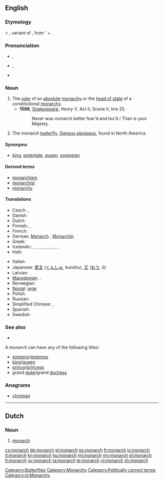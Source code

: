 ==English==

===Etymology===
{{etyl|la}} {{term|monarchia|lang=la}} < {{etyl|grc}} {{term|sc=polytonic|μονάρχης|tr=monarchēs|lang=grc}}, variant of {{term|sc=polytonic|μόναρχος|tr=monarchos||sole ruler|lang=grc}}, from '{{term|sc=polytonic|μόνος|tr=monos||only|lang=grc}} + {{term|sc=polytonic|ἀρχός|tr=archos||leader|lang=grc}}.

===Pronunciation===
* {{a|UK}} {{IPA|/ˈmɒnək/}}, {{SAMPA|/"mQn@k/}}
* {{a|US}} {{IPA|/ˈmɑːnɚk/}}, {{SAMPA|/"mA:n@`k/}}
* {{audio|En-us-monarch.ogg|Audio (US)}}

===Noun===
{{en-noun}}

# The [[ruler]] of an [[absolute]] [[monarchy]] or the [[head of state]] of a constitutional [[monarchy]].
#* '''1598''', [[w:William Shakespeare|Shakespeare]], ''Henry V'', Act II, Scene II, line 25.
#*: Never was monarch better fear'd and lov'd / Than is your Majesty.
# The monarch [[butterfly]], ''[[Danaus]] [[plexippus]]'', found in North America. 

====Synonyms====
* {{sense|ruler}} [[king]], [[potentate]], [[queen]], [[sovereign]]

====Derived terms====
* [[monarchism]]
* [[monarchist]]
* [[monarchy]]

====Translations====
{{trans-top|ruler}}
* Czech: {{t-|cs|panovník|m}}, {{t-|cs|monarcha|m}}
* Danish: {{t-|da|monark}}
* Dutch: {{t-|nl|monarch|m}}
* Finnish: {{t+|fi|hallitsija}},  {{t+|fi|monarkki}}
* French: {{t+|fr|monarque|m}}
* German: [[Monarch]] {{m}}, [[Monarchin]] {{f}}
* Greek: {{t+|el|μονάρχης|m|tr=monárchis}}
* Icelandic: {{t|is|einvaldsherra|m}}, {{t|is|konungur|m}}, {{t|is|drottning|f}}, {{t|is|fursti|m}}, {{t|is|keisari|m}}, {{t|is|einvaldur|m}}, {{t|is|einvaldur þjóðhöfðingi konungsríkis|m}}, {{t|is|einvaldur þjóðhöfðingi keisaradæmis|m}}, {{t|is|einvaldur þjóðhöfðingi furstadæmis|m}}, {{t|is|höfðingi|m}}, {{t|is|jöfur|m}},
* Irish: {{t-|ga|monarc|m|xs=Irish}}
{{trans-mid}}
* Italian: {{t-|it|monarca}}
* Japanese: [[君主]] ([[くんしゅ]], kunshu), [[王]] ([[おう]], ō)
* Latvian: {{t|lv|monarhs|xs=Latvian}}
* [[Macedonian]]: {{t-|mk|монарх|m|tr=mónarh}},  {{t|mk|владетел|m|tr=vládetel}}
* Norwegian: {{t+|no|monark|m}}
* [[Novial]]: [[rege]]
* Polish: {{t+|pl|monarcha|m}}
* Russian: {{t+|ru|монарх|m|tr=monárkh}}
* Simplified Chinese: {{tø|zh-cn|君主}},  {{tø|zh-cn|王}}
* Spanish: {{t-|es|monarca|m|f}}
* Swedish: {{t+|sv|monark|c}}
{{trans-bottom}}

===See also===
* {{pedia|Monarch butterfly}}

A monarch can have any of the following titles:
* [[emperor]]/[[empress]]
* [[king]]/[[queen]]
* [[prince]]/[[princess]]
* grand [[duke]]/grand [[duchess]]

===Anagrams===
* [[chroman#English|chroman]]

[[Category:Butterflies]]
[[Category:Monarchy]]
[[Category:Politically correct terms]]
----

==Dutch==
{{wikipedia|lang=nl}}

===Noun===
{{nl-noun|g=m||*}}

# [[#English|monarch]]

[[Category:nl:Monarchy]]

[[cs:monarch]]
[[de:monarch]]
[[el:monarch]]
[[es:monarch]]
[[fr:monarch]]
[[io:monarch]]
[[it:monarch]]
[[kn:monarch]]
[[hu:monarch]]
[[ml:monarch]]
[[my:monarch]]
[[pl:monarch]]
[[fi:monarch]]
[[sv:monarch]]
[[ta:monarch]]
[[te:monarch]]
[[vi:monarch]]
[[zh:monarch]]